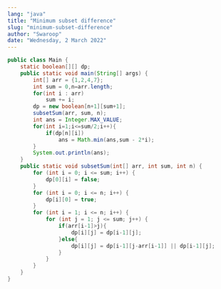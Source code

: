 ```yaml
---
lang: "java"
title: "Minimum subset difference"
slug: "minimum-subset-difference"
author: "Swaroop"
date: "Wednesday, 2 March 2022"
---
```

```java
public class Main {
    static boolean[][] dp;
    public static void main(String[] args) {
        int[] arr = {1,2,4,7};
        int sum = 0,n=arr.length;
        for(int i : arr)
            sum += i;
        dp = new boolean[n+1][sum+1];
        subsetSum(arr, sum, n);
        int ans = Integer.MAX_VALUE;
        for(int i=1;i<=sum/2;i++){
            if(dp[n][i]) 
                ans = Math.min(ans,sum - 2*i);
        }
        System.out.println(ans);
    }
    public static void subsetSum(int[] arr, int sum, int n) {
        for (int i = 0; i <= sum; i++) {
            dp[0][i] = false;
        }
        for (int i = 0; i <= n; i++) {
            dp[i][0] = true;
        }
        for (int i = 1; i <= n; i++) {
            for (int j = 1; j <= sum; j++) {
                if(arr[i-1]>j){
                    dp[i][j] = dp[i-1][j];
                }else{
                    dp[i][j] = dp[i-1][j-arr[i-1]] || dp[i-1][j];
                }
            }
        }
    }
}
```